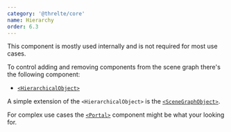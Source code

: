```yaml
---
category: '@threlte/core'
name: Hierarchy
order: 6.3
---
```


<Tip type="warning">
  This component is mostly used internally and is not required for most use cases.
</Tip>

To control adding and removing components from the scene graph there's the following component:

- [`<HierarchicalObject>`](/docs/reference/core/hierarchical-object)

A simple extension of the `<HierarchicalObject>` is the [`<SceneGraphObject>`](/docs/reference/core/scene-graph-object).

For complex use cases the [`<Portal>`](/docs/reference/extras/portal) component might be what your looking for.
